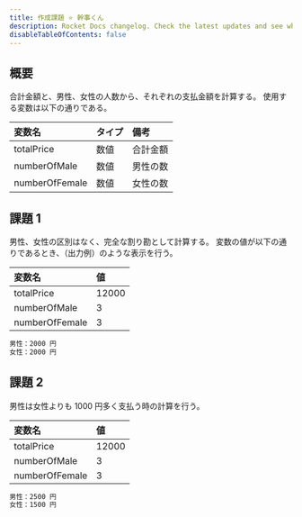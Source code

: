 ```yaml
---
title: 作成課題 ⭐ 幹事くん
description: Rocket Docs changelog. Check the latest updates and see what's new.
disableTableOfContents: false
---
```


## 概要

合計金額と、男性、女性の人数から、それぞれの支払金額を計算する。
使用する変数は以下の通りである。

| 変数名         | タイプ | 備考     |
| :------------- | :----- | :------- |
| totalPrice     | 数値   | 合計金額 |
| numberOfMale   | 数値   | 男性の数 |
| numberOfFemale | 数値   | 女性の数 |

## 課題 1

男性、女性の区別はなく、完全な割り勘として計算する。
変数の値が以下の通りであるとき、（出力例）のような表示を行う。

| 変数名         | 値    |
| :------------- | :---- |
| totalPrice     | 12000 |
| numberOfMale   | 3     |
| numberOfFemale | 3     |

```txt title=プログラムの実行結果
男性：2000 円
女性：2000 円
```

## 課題 2

男性は女性よりも 1000 円多く支払う時の計算を行う。

| 変数名         | 値    |
| :------------- | :---- |
| totalPrice     | 12000 |
| numberOfMale   | 3     |
| numberOfFemale | 3     |

```txt title=プログラムの実行結果
男性：2500 円
女性：1500 円
```
